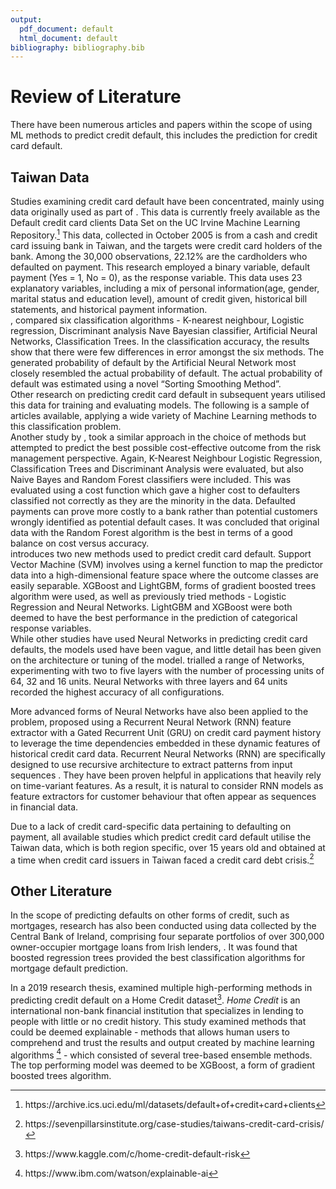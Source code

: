 ```yaml
---
output:
  pdf_document: default
  html_document: default
bibliography: bibliography.bib  
---
```

\spacing{1.25}
# Review of Literature  

There have been numerous articles and  papers within the scope of using ML methods to predict credit default, this includes the prediction for credit card default.  

## Taiwan Data

Studies examining credit card default have been concentrated, mainly using data  originally used as part of \citet{YEH20092473}. This data is currently freely available as the Default credit card clients Data Set on the UC Irvine Machine Learning Repository.[^uci] This data, collected in October 2005 is from a cash and credit card issuing bank in Taiwan, and the targets were credit card holders of the bank. Among the 30,000 observations, 22.12% are the cardholders who defaulted on payment. This research employed a binary variable, default payment (Yes = 1, No = 0), as the response variable. This data uses 23 explanatory variables, including a mix of personal information(age, gender, marital status and education level), amount of credit given, historical bill statements, and historical payment information.  
\citet{YEH20092473}, compared six classification algorithms - K-nearest neighbour, Logistic regression, Discriminant analysis Nave Bayesian classifier, Artificial Neural Networks, Classification Trees. In the classification accuracy, the results show that there were few differences in error amongst the six methods. The generated probability of default by the Artificial Neural Network most closely resembled the actual probability of default. The actual probability of default was estimated using a novel "Sorting Smoothing Method".  
\vspace{.5 cm}
Other research on predicting credit card default in subsequent years utilised this data for training and evaluating models. The following is a sample of articles available, applying a wide variety of Machine Learning methods to this classification problem.  
Another study by \citet{Neema2017TheCO}, took a similar approach in the choice of methods but attempted to predict the best possible cost-effective outcome from the risk management perspective. Again, K-Nearest Neighbour Logistic Regression, Classification Trees and Discriminant Analysis were evaluated, but also Naive Bayes and Random Forest classifiers were included. This was evaluated using a cost function which gave a higher cost to defaulters classified not correctly as they are the minority in the data. Defaulted payments can prove more costly to a bank rather than potential customers wrongly identified as potential default cases. It was concluded that original data with the Random Forest algorithm is the best in terms of a good balance on cost versus accuracy.  
\citet{Yang2018-rt} introduces two new methods used to predict credit card default. Support Vector Machine (SVM) involves using a kernel function to map the predictor data into a high-dimensional feature space where the outcome classes are easily separable. XGBoost and LightGBM, forms of gradient boosted trees algorithm were used, as well as previously tried methods - Logistic Regression and Neural Networks. LightGBM and XGBoost were both deemed to have the best performance in the prediction of categorical response variables.     
While other studies have used Neural Networks in predicting credit card defaults, the models used have been vague, and little detail has been given on the architecture or tuning of the model. \citet{dnn2} trialled a range of Networks, experimenting with two to five layers with the number of processing units of 64, 32 and 16 units. Neural Networks with three layers and 64 units recorded the highest accuracy of all configurations.    

More advanced forms of Neural Networks have also been applied to the problem, \citet{8682212} proposed using a Recurrent Neural Network (RNN) feature extractor with a Gated Recurrent Unit (GRU) on credit card payment history to leverage the time dependencies embedded in these dynamic features of historical credit card data. Recurrent Neural Networks (RNN) are specifically designed to use recursive architecture to extract patterns from input sequences \citep{Goodfellow-et-al-2016}. They have been proven helpful in applications that heavily rely on time-variant features. As a result, it is natural to consider RNN models as feature extractors for customer behaviour that often appear as sequences in financial data.  

\vspace{.5 cm}
Due to a lack of credit card-specific data pertaining to defaulting on payment, all available studies which predict credit card default utilise the Taiwan data, which is both region specific, over 15 years old and obtained at a time when credit card issuers in Taiwan faced a credit card debt crisis.[^debt]

## Other Literature

In the scope of predicting defaults on other forms of credit, such as mortgages, research has also been conducted using data collected by the Central Bank of Ireland, comprising four separate portfolios of over 300,000 owner-occupier mortgage loans from Irish lenders, \citet{FITZPATRICK2016427}. It was found that boosted regression trees provided the best classification algorithms for mortgage default prediction.
\vspace{.5 cm}  

In a 2019 research thesis, \citet{trap5146} examined multiple high-performing methods in predicting credit default on a Home Credit dataset[^hc]. *Home Credit* is an international non-bank financial institution that specializes in lending to people with little or no credit history. This study examined methods that could be deemed explainable - methods that allows human users to comprehend and trust the results and output created by machine learning algorithms [^expl] - which consisted of several tree-based ensemble methods. The top performing model was deemed to be XGBoost, a form of gradient boosted trees algorithm.   

[^uci]: 
https://archive.ics.uci.edu/ml/datasets/default+of+credit+card+clients  

[^debt]:
https://sevenpillarsinstitute.org/case-studies/taiwans-credit-card-crisis/

[^hc]: 
https://www.kaggle.com/c/home-credit-default-risk

[^expl]:
https://www.ibm.com/watson/explainable-ai
